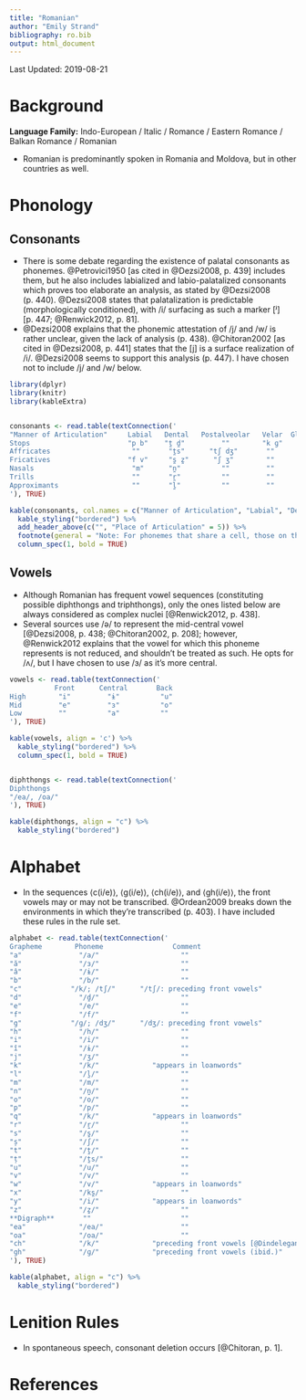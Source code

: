 ```yaml
---
title: "Romanian"
author: "Emily Strand"
bibliography: ro.bib
output: html_document
---
```


Last Updated: 2019-08-21

# Background

**Language Family:** Indo-European / Italic / Romance / Eastern Romance / Balkan Romance / Romanian

* Romanian is predominantly spoken in Romania and Moldova, but in other countries as well.

# Phonology

## Consonants

* There is some debate regarding the existence of palatal consonants as phonemes. @Petrovici1950 [as cited in @Dezsi2008, p. 439] includes them, but he also includes labialized and labio-palatalized consonants which proves too elaborate an analysis, as stated by @Dezsi2008 (p. 440). @Dezsi2008 states that palatalization is predictable (morphologically conditioned), with /i/ surfacing as such a marker [ʲ] [p. 447; @Renwick2012, p. 81].
* @Dezsi2008 explains that the phonemic attestation of /j/ and /w/ is rather unclear, given the lack of analysis (p. 438). @Chitoran2002 [as cited in @Dezsi2008, p. 441] states that the [j] is a surface realization of /i/. @Dezsi2008 seems to support this analysis (p. 447). I have chosen not to include /j/ and /w/ below.

```r

library(dplyr)
library(knitr)
library(kableExtra)


consonants <- read.table(textConnection('
"Manner of Articulation"     Labial   Dental   Postalveolar   Velar  Glottal
Stops                        "p b"    "t̪ d̪"         ""        "k ɡ"    ""
Affricates                    ""       "t̪s"      "tʃ dʒ"       ""      ""
Fricatives                   "f v"     "s̪ z̪"      "ʃ ʒ"        ""      "h"
Nasals                        "m"      "n̪"          ""         ""      ""
Trills                        ""       "r̪"          ""         ""      ""
Approximants                  ""       "l̪"          ""         ""      ""
'), TRUE)

kable(consonants, col.names = c("Manner of Articulation", "Labial", "Dental", "Postalveolar", "Velar", "Glottal"), align = 'c') %>%
  kable_styling("bordered") %>%
  add_header_above(c("", "Place of Articulation" = 5)) %>%
  footnote(general = "Note: For phonemes that share a cell, those on the left are voiceless and those on the right are voiced.", general_title = "") %>%
  column_spec(1, bold = TRUE)
```

## Vowels

* Although Romanian has frequent vowel sequences (constituting possible diphthongs and triphthongs), only the ones listed below are always considered as complex nuclei [@Renwick2012, p. 438].
* Several sources use /ə/ to represent the mid-central vowel [@Dezsi2008, p. 438; @Chitoran2002, p. 208]; however, @Renwick2012 explains that the vowel for which this phoneme represents is not reduced, and shouldn't be treated as such. He opts for /ʌ/, but I have chosen to use /ɜ/ as it's more central.

```r

vowels <- read.table(textConnection('
           Front      Central       Back
High        "i"         "ɨ"          "u"
Mid         "e"         "ɜ"          "o"
Low         ""          "a"          ""
'), TRUE)

kable(vowels, align = 'c') %>%
  kable_styling("bordered") %>%
  column_spec(1, bold = TRUE)


diphthongs <- read.table(textConnection('
Diphthongs
"/ea/, /oa/"
'), TRUE)

kable(diphthongs, align = "c") %>%
  kable_styling("bordered")
```

# Alphabet

* In the sequences ⟨c(i/e)⟩, ⟨g(i/e)⟩, ⟨ch(i/e)⟩, and ⟨gh(i/e)⟩, the front vowels may or may not be transcribed. @Ordean2009 breaks down the environments in which they're transcribed (p. 403). I have included these rules in the rule set.

```r

alphabet <- read.table(textConnection('
Grapheme        Phoneme                 Comment
"a"              "/a/"                    ""
"ă"              "/ɜ/"                    ""
"â"              "/ɨ/"                    ""
"b"              "/b/"                    ""
"c"            "/k/; /tʃ/"      "/tʃ/: preceding front vowels"
"d"              "/d̪/"                    ""
"e"              "/e/"                    ""
"f"              "/f/"                    ""
"g"            "/ɡ/; /dʒ/"      "/dʒ/: preceding front vowels"
"h"              "/h/"                    ""
"i"              "/i/"                    ""
"î"              "/ɨ/"                    ""
"j"              "/ʒ/"                    ""
"k"              "/k/"             "appears in loanwords"
"l"              "/l̪/"                    ""
"m"              "/m/"                    ""
"n"              "/n̪/"                    ""
"o"              "/o/"                    ""
"p"              "/p/"                    ""
"q"              "/k/"             "appears in loanwords"
"r"              "/r̪/"                    ""
"s"              "/s̪/"                    ""
"ș"              "/ʃ/"                    ""
"t"              "/t̪/"                    ""
"ț"              "/t̪s/"                   ""
"u"              "/u/"                    ""
"v"              "/v/"                    ""
"w"              "/v/"             "appears in loanwords"
"x"              "/ks̪/"                   ""
"y"              "/i/"             "appears in loanwords"
"z"              "/z̪/"                    ""
**Digraph**       ""                      ""
"ea"             "/ea/"                   ""
"oa"             "/oa/"                   ""
"ch"             "/k/"             "preceding front vowels [@Dindelegan2013, p. 14]"
"gh"             "/ɡ/"             "preceding front vowels (ibid.)"
'), TRUE)

kable(alphabet, align = "c") %>%
  kable_styling("bordered")
```

# Lenition Rules

* In spontaneous speech, consonant deletion occurs [@Chitoran, p. 1].

# References
